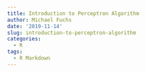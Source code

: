 ```yaml
---
title: Introduction to Perceptron Algorithm
author: Michael Fuchs
date: '2019-11-14'
slug: introduction-to-perceptron-algorithm
categories:
  - R
tags:
  - R Markdown
---
```

